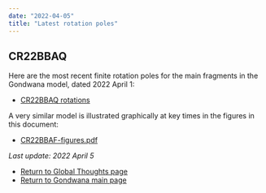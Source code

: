 ```yaml
---
date: "2022-04-05"
title: "Latest rotation poles"
---
```


## CR22BBAQ

Here are the most recent finite rotation poles for the main fragments in the Gondwana model, dated 2022 April 1:

* [CR22BBAQ rotations](http://www.reeves.nl/upload/CR22BBAQ.pdf)

A very similar model is illustrated graphically at key times in the figures in this document:
* [CR22BBAF-figures.pdf](http://www.reeves.nl/upload/CR22BBAF-figures.pdf)

*Last update: 2022 April 5*

* [Return to Global Thoughts page](../other-material)
* [Return to Gondwana main page](../../gondwana)
